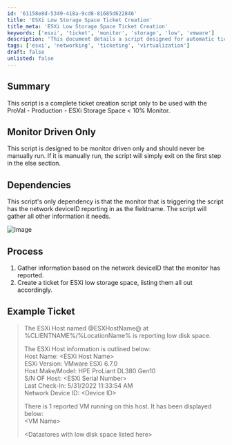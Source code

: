 ```yaml
---
id: '61158e8d-5349-418a-9cd8-81685d622846'
title: 'ESXi Low Storage Space Ticket Creation'
title_meta: 'ESXi Low Storage Space Ticket Creation'
keywords: ['esxi', 'ticket', 'monitor', 'storage', 'low', 'vmware']
description: 'This document details a script designed for automatic ticket creation when an ESXi host reports low storage space. It is intended to be triggered by a monitor and outlines the process for gathering necessary information and generating a ticket with relevant details about the ESXi host and its virtual machines.'
tags: ['esxi', 'networking', 'ticketing', 'virtualization']
draft: false
unlisted: false
---
```

## Summary

This script is a complete ticket creation script only to be used with the ProVal - Production - ESXi Storage Space \< 10% Monitor.

## Monitor Driven Only

This script is designed to be monitor driven only and should never be manually run. If it is manually run, the script will simply exit on the first step in the else section.

## Dependencies

This script's only dependency is that the monitor that is triggering the script has the network deviceID reporting in as the fieldname. The script will gather all other information it needs.

![Image](../../../static/img/Ticket-Creation---ESXi-Storage--10/image_1.png)

## Process

1. Gather information based on the network deviceID that the monitor has reported.
2. Create a ticket for ESXi low storage space, listing them all out accordingly.

## Example Ticket

> The ESXi Host named @ESXHostName@ at %CLIENTNAME%/%LocationName% is reporting low disk space.  
>  
> The ESXi Host information is outlined below:  
> Host Name: \<ESXi Host Name>  
> ESXi Version: VMware ESXi 6.7.0  
> Host Make/Model: HPE ProLiant DL380 Gen10  
> S/N OF Host: \<ESXi Serial Number>  
> Last Check-In: 5/31/2022 11:33:54 AM  
> Network Device ID: \<Device ID>  
>  
> There is 1 reported VM running on this host. It has been displayed below:  
> \<VM Name>  
>  
> \<Datastores with low disk space listed here>  











